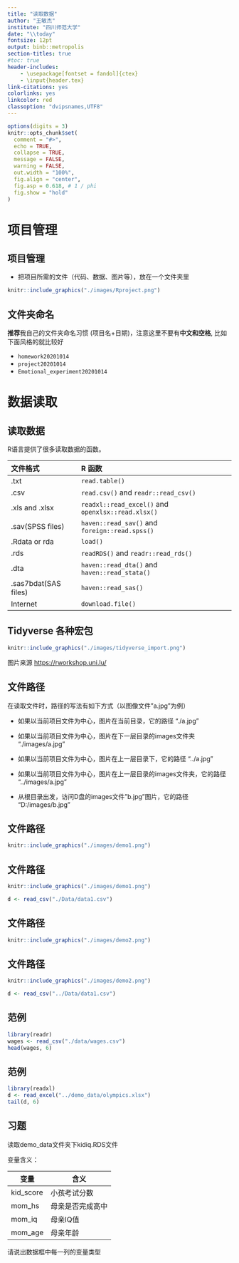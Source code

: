 ```yaml
---
title: "读取数据"
author: "王敏杰"
institute: "四川师范大学"
date: "\\today"
fontsize: 12pt
output: binb::metropolis
section-titles: true
#toc: true
header-includes:
    - \usepackage[fontset = fandol]{ctex}
    - \input{header.tex}
link-citations: yes
colorlinks: yes
linkcolor: red
classoption: "dvipsnames,UTF8"
---
```


```r
options(digits = 3)
knitr::opts_chunk$set(
  comment = "#>",
  echo = TRUE,
  collapse = TRUE,
  message = FALSE,
  warning = FALSE,
  out.width = "100%",
  fig.align = "center",
  fig.asp = 0.618, # 1 / phi
  fig.show = "hold"
)
```


# 项目管理

## 项目管理
- 把项目所需的文件（代码、数据、图片等），放在一个文件夹里

```r
knitr::include_graphics("./images/Rproject.png")
```

## 文件夹命名

**推荐**我自己的文件夹命名习惯 (项目名+日期)，注意这里不要有**中文和空格**, 比如下面风格的就比较好 

- `homework20201014`
- `project20201014`
- `Emotional_experiment20201014` 




# 数据读取

## 读取数据 

R语言提供了很多读取数据的函数。
\footnotesize

|文件格式               | **R** 函数                                        |
|:----------------------|:--------------------------------------------------|
|.txt                   | `read.table()`                                    |
|.csv                   | `read.csv()` and `readr::read_csv()`              |
|.xls and .xlsx         | `readxl::read_excel()` and `openxlsx::read.xlsx()`|
|.sav(SPSS files)       | `haven::read_sav()` and `foreign::read.spss()`    |
|.Rdata or rda          | `load()`                                          |
|.rds                   | `readRDS()` and `readr::read_rds()`               |
|.dta                   | `haven::read_dta()` and `haven::read_stata()`     |
|.sas7bdat(SAS files)   | `haven::read_sas()`                               |
|Internet               | `download.file()`                                 |


## Tidyverse 各种宏包

```r
knitr::include_graphics("./images/tidyverse_import.png")
```

\footnotesize 图片来源 <https://rworkshop.uni.lu/>


## 文件路径

在读取文件时，路径的写法有如下方式（以图像文件"a.jpg"为例）

- 如果以当前项目文件为中心，图片在当前目录，它的路径
"./a.jpg"

- 如果以当前项目文件为中心，图片在下一层目录的images文件夹
"./images/a.jpg"

- 如果以当前项目文件为中心，图片在上一层目录下，它的路径
"../a.jpg"

- 如果以当前项目文件为中心，图片在上一层目录的images文件夹，它的路径
"../images/a.jpg"

- 从根目录出发，访问D盘的images文件"b.jpg"图片，它的路径
"D:/images/b.jpg"


## 文件路径

```r
knitr::include_graphics("./images/demo1.png")
```

## 文件路径

```r
knitr::include_graphics("./images/demo1.png")
```

```r
d <- read_csv("./Data/data1.csv")
```

## 文件路径

```r
knitr::include_graphics("./images/demo2.png")
```


## 文件路径

```r
knitr::include_graphics("./images/demo2.png")
```

```r
d <- read_csv("../Data/data1.csv")
```



## 范例 

```r
library(readr)
wages <- read_csv("./data/wages.csv")
head(wages, 6)
```


## 范例 
```r
library(readxl)
d <- read_excel("../demo_data/olympics.xlsx")
tail(d, 6)
```


## 习题

读取demo_data文件夹下kidiq.RDS文件


变量含义：

| 变量       	| 含义             	|
|------------	|------------------	|
| kid_score  	| 小孩考试分数     	|
| mom_hs     	| 母亲是否完成高中 	|
| mom_iq     	| 母亲IQ值         	|
| mom_age    	| 母亲年龄         	|

请说出数据框中每一列的变量类型

